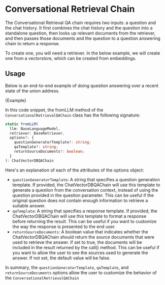 # Conversational Retrieval Chain

The Conversational Retrieval QA chain requires two inputs: a question and the chat history. It first combines the chat history and the question into a standalone question, then looks up relevant documents from the retriever, and then passes those documents and the question to a question answering chain to return a response.

To create one, you will need a retriever. In the below example, we will create one from a vectorstore, which can be created from embeddings.

## Usage

Below is an end-to-end example of doing question answering over a recent state of the union address.


<CodeBlock language="typescript">{Example}</CodeBlock>

In this code snippet, the fromLLM method of the `ConversationalRetrievalQAChain` class has the following signature:

```typescript
static fromLLM(
  llm: BaseLanguageModel,
  retriever: BaseRetriever,
  options?: {
    questionGeneratorTemplate?: string;
    qaTemplate?: string;
    returnSourceDocuments?: boolean;
  }
): ChatVectorDBQAChain
```

Here's an explanation of each of the attributes of the options object:

- `questionGeneratorTemplate`: A string that specifies a question generation template. If provided, the ChatVectorDBQAChain will use this template to generate a question from the conversation context, instead of using the question provided in the question parameter. This can be useful if the original question does not contain enough information to retrieve a suitable answer.
- `qaTemplate`: A string that specifies a response template. If provided, the ChatVectorDBQAChain will use this template to format a response before returning the result. This can be useful if you want to customize the way the response is presented to the end user.
- `returnSourceDocuments`: A boolean value that indicates whether the ChatVectorDBQAChain should return the source documents that were used to retrieve the answer. If set to true, the documents will be included in the result returned by the call() method. This can be useful if you want to allow the user to see the sources used to generate the answer. If not set, the default value will be false.

In summary, the `questionGeneratorTemplate`, `qaTemplate`, and `returnSourceDocuments` options allow the user to customize the behavior of the `ConversationalRetrievalQAChain`

